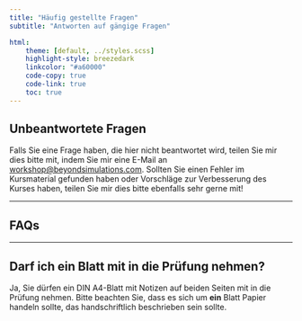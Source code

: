 ```yaml
---
title: "Häufig gestellte Fragen"
subtitle: "Antworten auf gängige Fragen"

html:
    theme: [default, ../styles.scss]
    highlight-style: breezedark
    linkcolor: "#a60000"
    code-copy: true
    code-link: true
    toc: true
---
```


## Unbeantwortete Fragen

Falls Sie eine Frage haben, die hier nicht beantwortet wird, teilen Sie mir dies bitte mit, indem Sie mir eine E-Mail an [workshop@beyondsimulations.com](mailto:workshop@beyondsimulations.com?subject=Produktionswirtschaft%3A%20%3CYour%20subject%3E). Sollten Sie einen Fehler im Kursmaterial gefunden haben oder Vorschläge zur Verbesserung des Kurses haben, teilen Sie mir dies bitte ebenfalls sehr gerne mit!

---

## FAQs

---

## Darf ich ein Blatt mit in die Prüfung nehmen?

Ja, Sie dürfen ein DIN A4-Blatt mit Notizen auf beiden Seiten mit in die Prüfung nehmen. Bitte beachten Sie, dass es sich um **ein** Blatt Papier handeln sollte, das handschriftlich beschrieben sein sollte.






